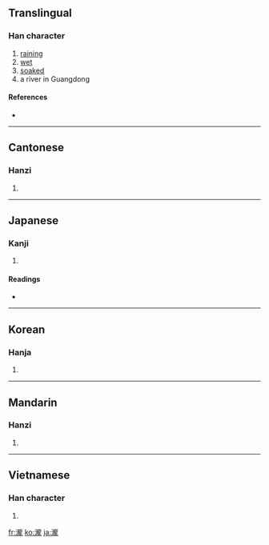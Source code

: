 {{also|泷}}
==Translingual==

===Han character===
{{Han char|rn=85|rad=水|as=16|sn=19|four=3111<sub>1</sub>|canj=水卜月心 (EYBP)}}

# [[raining]]
# [[wet]]
# [[soaked]]
# a river in Guangdong

====References====
* {{Han ref|kx=0660.190|dkj=18671|dj=1070.120|hdz=31784.170|uh=7027|ud=28711|bh=F25D|bd=62045}}

----

==Cantonese==

===Hanzi===
{{yue-hanzi|jyut=|y=lung4|sim=泷}}

# {{defn|Cantonese|sort=水16}}

----

==Japanese==

===Kanji===
{{ja-kanji|grade=|rs=水16}}

# {{defn|Japanese}}

====Readings====
* {{ja-readings|on=[[そう]] (sō), [[ろう]] (rō)|kun=[[たき]] (taki)}}

----

==Korean==

===Hanja===
{{ko-hanja|hangeul=룡>용|eumhun=|rv=ryong>yong|mr=ryong>yong|y=lyong>yong}}

# {{defn|Korean|sort=水16}}

----

==Mandarin==

===Hanzi===
{{cmn-hanzi|sim=泷|pin=[[lóng]] ([[long2]])|wg=lung<sup>2</sup>}}

# {{defn|Mandarin|sort=水16}}

----

==Vietnamese==

===Han character===
{{vi-hantu|[[lang]], [[rông]], [[rồng]], [[sông]]|rs=水16}}

# {{defn|Vietnamese|sort=水16}}

[[fr:瀧]]
[[ko:瀧]]
[[ja:瀧]]